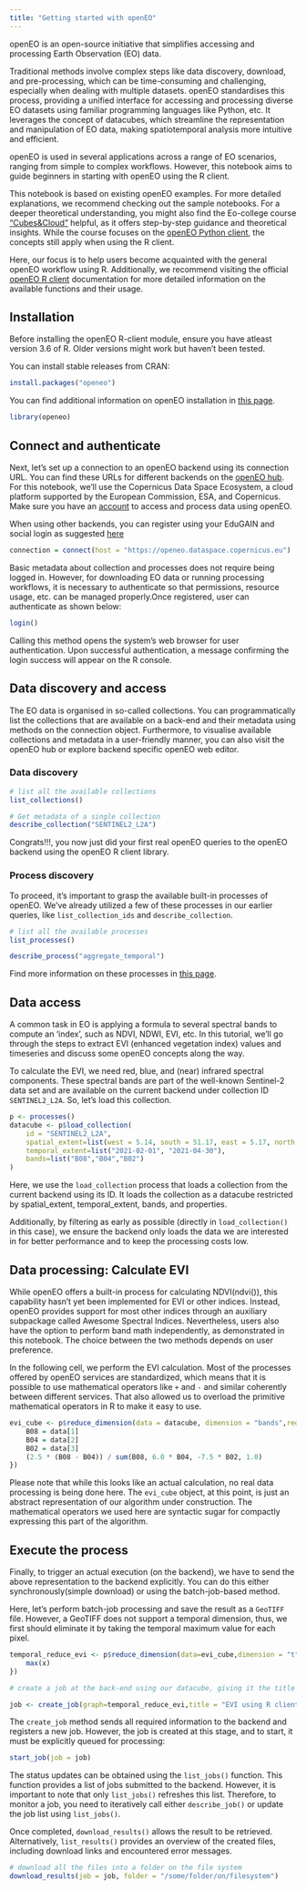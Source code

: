 ```yaml
---
title: "Getting started with openEO"
---
```


openEO is an open-source initiative that simplifies accessing and processing Earth Observation (EO) data.

Traditional methods involve complex steps like data discovery, download, and pre-processing, which can be time-consuming and challenging, especially when dealing with multiple datasets. openEO standardises this process, providing a unified interface for accessing and processing diverse EO datasets using familiar programming languages like Python, etc. It leverages the concept of datacubes, which streamline the representation and manipulation of EO data, making spatiotemporal analysis more intuitive and efficient.

openEO is used in several applications across a range of EO scenarios, ranging from simple to complex workflows. However, this notebook aims to guide beginners in starting with openEO using the R client.

This notebook is based on existing openEO examples. For more detailed explanations, we recommend checking out the sample notebooks. For a deeper theoretical understanding, you might also find the Eo-college course ["Cubes&Cloud"](https://eo-college.org/courses/cubes-and-clouds/) helpful, as it offers step-by-step guidance and theoretical insights. While the course focuses on the [openEO Python client](https://open-eo.github.io/openeo-python-client/index.html), the concepts still apply when using the R client.

Here, our focus is to help users become acquainted with the general openEO workflow using R. Additionally, we recommend visiting the official [openEO R client](https://open-eo.github.io/openeo-r-client/) documentation for more detailed information on the available functions and their usage.


## Installation

Before installing the openEO R-client module, ensure you have atleast version 3.6 of R. Older versions might work but haven't been tested.

You can install stable releases from CRAN:

```r
install.packages("openeo")
```

You can find additional information on openEO installation in [this page](https://open-eo.github.io/openeo-r-client/#installation).

```r
library(openeo)

```


## Connect and authenticate

Next, let's set up a connection to an openEO backend using its connection URL. You can find these URLs for different backends on the [openEO hub](https://hub.openeo.org/). For this notebook, we'll use the Copernicus Data Space Ecosystem, a cloud platform supported by the European Commission, ESA, and Copernicus. Make sure you have an [account](https://identity.dataspace.copernicus.eu/auth/realms/CDSE/protocol/openid-connect/auth?client_id=cdse-public&response_type=code&scope=openid&redirect_uri=https%3A//dataspace.copernicus.eu/account/confirmed/1) to access and process data using openEO.

When using other backends, you can register using your EduGAIN and social login as suggested [here](https://docs.openeo.cloud/join/free_trial.html)

```r
connection = connect(host = "https://openeo.dataspace.copernicus.eu")

```

Basic metadata about collection and processes does not require being logged in. However, for downloading EO data or running processing workflows, it is necessary to authenticate so that permissions, resource usage, etc. can be managed properly.Once registered, user can authenticate as shown below:

```r
login()

```

Calling this method opens the system’s web browser for user authentication. Upon successful authentication, a message confirming the login success will appear on the R console.

## Data discovery and access

The EO data is organised in so-called collections. You can programmatically list the collections that are available on a back-end and their metadata using methods on the connection object. Furthermore, to visualise available collections and metadata in a user-friendly manner, you can also visit the openEO hub or explore backend specific openEO web editor.

### Data discovery


```r
# list all the available collections
list_collections()

```

```r
# Get metadata of a single collection
describe_collection("SENTINEL2_L2A")

```

Congrats!!!, you now just did your first real openEO queries to the openEO backend using the openEO R client library.


### Process discovery

To proceed, it's important to grasp the available built-in processes of openEO. We've already utilized a few of these processes in our earlier queries, like `list_collection_ids` and `describe_collection`.

```r
# list all the available processes
list_processes()
```

```r
describe_process("aggregate_temporal")

```

Find more information on these processes in [this page](https://processes.openeo.org/).


## Data access

A common task in EO is applying a formula to several spectral bands to compute an ‘index’, such as NDVI, NDWI, EVI, etc. In this tutorial, we’ll go through the steps to extract EVI (enhanced vegetation index) values and timeseries and discuss some openEO concepts along the way.

To calculate the EVI, we need red, blue, and (near) infrared spectral components. These spectral bands are part of the well-known Sentinel-2 data set and are available on the current backend under collection ID `SENTINEL2_L2A`. So, let's load this collection.

```r
p <- processes()
datacube <- p$load_collection(
    id = "SENTINEL2_L2A",
    spatial_extent=list(west = 5.14, south = 51.17, east = 5.17, north = 51.19),
    temporal_extent=list("2021-02-01", "2021-04-30"),
    bands=list("B08","B04","B02")
)

```
Here, we use the `load_collection` process that loads a collection from the current backend using its ID. It loads the collection as a datacube restricted by spatial_extent, temporal_extent, bands, and properties.

Additionally, by filtering as early as possible (directly in `load_collection()` in this case), we ensure the backend only loads the data we are interested in for better performance and to keep the processing costs low. 

## Data processing: Calculate EVI

While openEO offers a built-in process for calculating NDVI(ndvi()), this capability hasn't yet been implemented for EVI or other indices. Instead, openEO provides support for most other indices through an auxiliary subpackage called Awesome Spectral Indices. Nevertheless, users also have the option to perform band math independently, as demonstrated in this notebook. The choice between the two methods depends on user preference.

In the following cell, we perform the EVI calculation.
Most of the processes offered by openEO services are standardized, which means that it is possible to use mathematical operators like `+` and `-` and similar coherently between different services. That also allowed us to overload the primitive mathematical operators in R to make it easy to use.
 

```r
evi_cube <- p$reduce_dimension(data = datacube, dimension = "bands",reducer = function(data,context) {
    B08 = data[1]
    B04 = data[2]
    B02 = data[3]
    (2.5 * (B08 - B04)) / sum(B08, 6.0 * B04, -7.5 * B02, 1.0)
})

```

Please note that while this looks like an actual calculation, no real data processing is being done here. The `evi_cube` object, at this point, is just an abstract representation of our algorithm under construction. The mathematical operators we used here are syntactic sugar for compactly expressing this part of the algorithm.

## Execute the process

Finally, to trigger an actual execution (on the backend), we have to send the above representation to the backend explicitly. You can do this either synchronously(simple download) or using the batch-job-based method. 

Here, let’s perform batch-job processing and save the result as a `GeoTIFF` file. However, a GeoTIFF does not support a temporal dimension, thus, we first should eliminate it by taking the temporal maximum value for each pixel.

```r
temporal_reduce_evi <- p$reduce_dimension(data=evi_cube,dimension = "t", reducer = function(x,y){
    max(x)
})

```

```r
# create a job at the back-end using our datacube, giving it the title `Example Title`

job <- create_job(graph=temporal_reduce_evi,title = "EVI using R client")

```

The `create_job` method sends all required information to the backend and registers a new job. However, the job is created at this stage, and to start, it must be explicitly queued for processing:

```r
start_job(job = job)

```

The status updates can be obtained using the `list_jobs()` function. This function provides a list of jobs submitted to the backend. However, it is important to note that only `list_jobs()` refreshes this list. Therefore, to monitor a job, you need to iteratively call either `describe_job()` or update the job list using `list_jobs()`.

Once completed, `download_results()` allows the result to be retrieved. Alternatively, `list_results()` provides an overview of the created files, including download links and encountered error messages.

```r

# download all the files into a folder on the file system
download_results(job = job, folder = "/some/folder/on/filesystem")

```



